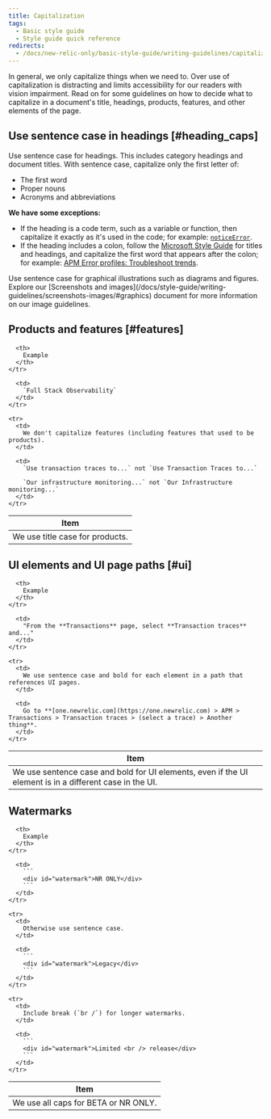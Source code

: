 ```yaml
---
title: Capitalization
tags:
  - Basic style guide
  - Style guide quick reference
redirects:
  - /docs/new-relic-only/basic-style-guide/writing-guidelines/capitalization
---
```


In general, we only capitalize things when we need to. Over use of capitalization is distracting and limits accessibility for our readers with vision impairment. Read on for some guidelines on how to decide what to capitalize in a document's title, headings, products, features, and other elements of the page.

## Use sentence case in headings [#heading_caps]

Use sentence case for headings. This includes category headings and document titles. With sentence case, capitalize only the first letter of:

* The first word
* Proper nouns
* Acronyms and abbreviations

**We have some exceptions:**

* If the heading is a code term, such as a variable or function, then capitalize it exactly as it's used in the code; for example: [`noticeError`](/docs/browser/new-relic-browser/browser-agent-spa-api/notice-error).
* If the heading includes a colon, follow the [Microsoft Style Guide](https://docs.microsoft.com/en-us/style-guide/punctuation/colons#in-titles-and-headings) for titles and headings, and capitalize the first word that appears after the colon; for example: [APM Error profiles: Troubleshoot trends](/docs/apm/applications-menu/error-analytics/apm-error-profiles-troubleshoot-trends).

<Callout variant="important">
  Use sentence case for graphical illustrations such as diagrams and figures. Explore our [Screenshots and images](/docs/style-guide/writing-guidelines/screenshots-images/#graphics) document for more information on our image guidelines.
</Callout>

## Products and features [#features]

<table>
  <thead>
    <tr>
      <th style={{ width: "250px" }}>
        Item
      </th>

      <th>
        Example
      </th>
    </tr>
  </thead>

  <tbody>
    <tr>
      <td>
        We use title case for products.
      </td>

      <td>
        `Full Stack Observability`
      </td>
    </tr>

    <tr>
      <td>
        We don't capitalize features (including features that used to be products).
      </td>

      <td>
        `Use transaction traces to...` not `Use Transaction Traces to...`
        
        `Our infrastructure monitoring...` not `Our Infrastructure monitoring...`
      </td>
    </tr>
  </tbody>
</table>

## UI elements and UI page paths [#ui]

<table>
  <thead>
    <tr>
      <th style={{ width: "350px" }}>
        Item
      </th>

      <th>
        Example
      </th>
    </tr>
  </thead>

  <tbody>
    <tr>
      <td>
        We use sentence case and bold for UI elements, even if the UI element is in a different case in the UI.
      </td>

      <td>
        "From the **Transactions** page, select **Transaction traces** and..."
      </td>
    </tr>

    <tr>
      <td>
        We use sentence case and bold for each element in a path that references UI pages.
      </td>

      <td>
        Go to **[one.newrelic.com](https://one.newrelic.com) > APM > Transactions > Transaction traces > (select a trace) > Another thing**.
      </td>
    </tr>
  </tbody>
</table>

## Watermarks

<table>
  <thead>
    <tr>
      <th style={{ width: "350px" }}>
        Item
      </th>

      <th>
        Example
      </th>
    </tr>
  </thead>

  <tbody>
    <tr>
      <td>
        We use all caps for BETA or NR ONLY.
      </td>

      <td>
        ```
        <div id="watermark">NR ONLY</div>
        ```
      </td>
    </tr>

    <tr>
      <td>
        Otherwise use sentence case.
      </td>

      <td>
        ```
        <div id="watermark">Legacy</div>
        ```
      </td>
    </tr>

    <tr>
      <td>
        Include break (`br /`) for longer watermarks.
      </td>

      <td>
        ```
        <div id="watermark">Limited <br /> release</div>
        ```
      </td>
    </tr>
  </tbody>
</table>
